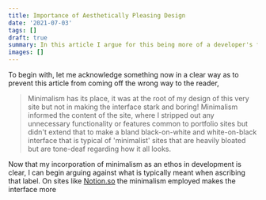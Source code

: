 ```yaml
---
title: Importance of Aesthetically Pleasing Design
date: '2021-07-03'
tags: []
draft: true
summary: In this article I argue for this being more of a developer's focus and against relegating this to design teams which creates unnecessary complexity in the lifecycle of a product as well as some quick and easy ways to add more pleasing features to your sites.
images: []
---
```


To begin with, let me acknowledge something now in a clear way as to prevent this article from coming off the wrong way to the reader,

> Minimalism has its place, it was at the root of my design of this very site but not in making the interface stark and boring! Minimalism informed the content of the site, where I stripped out any unnecessary functionality or features common to portfolio sites but didn't extend that to make a bland black-on-white and white-on-black interface that is typical of 'minimalist' sites that are heavily bloated but are tone-deaf regarding how it all looks.

Now that my incorporation of minimalism as an ethos in development is clear, I can begin arguing against what is typically meant when ascribing that label. On sites like <a href="notion.so">Notion.so</a> the minimalism employed makes the interface more
